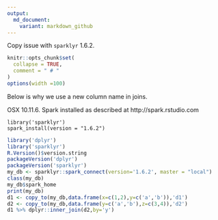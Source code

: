 ```yaml
---
output:
  md_document:
    variant: markdown_github
---
```


Copy issue with `sparklyr` 1.6.2.

<!-- Generated from .Rmd. Please edit that file -->

```r
knitr::opts_chunk$set(
  collapse = TRUE,
  comment = " # "
)
options(width =100)
```


Below is why we use a new column name in joins.

OSX 10.11.6.
Spark installed as described at http://spark.rstudio.com

```
library('sparklyr')
spark_install(version = "1.6.2")
```


```r
library('dplyr')
library('sparklyr')
R.Version()$version.string
packageVersion('dplyr')
packageVersion('sparklyr')
my_db <- sparklyr::spark_connect(version='1.6.2', master = "local")
class(my_db)
my_db$spark_home
print(my_db)
d1 <- copy_to(my_db,data.frame(x=c(1,2),y=c('a','b')),'d1')
d2 <- copy_to(my_db,data.frame(y=c('a','b'),z=c(3,4)),'d2')
d1 %>% dplyr::inner_join(d2,by='y')
```

